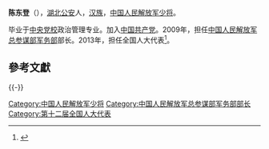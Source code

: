 '''陈东登'''（{{bd|1954年||}}），[[湖北|湖北]][[公安|公安]]人，[[汉族|汉族]]，[[中国人民解放军少将|中国人民解放军少将]]。

毕业于[[中央党校|中央党校]]政治管理专业。加入[[中国共产党|中国共产党]]。2009年，担任[[中国人民解放军总参谋部军务部|中国人民解放军总参谋部军务部]]部长。2013年，担任全国人大代表<ref>{{cite news|title=全国人大代表信息-陈东登|url= http://210.82.31.1:8084/delegate/viewDelegate.action?dbid=122879|accessdate=2013-04-05|newspaper=全国人大网|archive-url=https://web.archive.org/web/20141219161930/http://www.npc.gov.cn/delegate/viewDelegate.action?dbid=122879|archive-date=2014-12-19|dead-url=yes}}</ref>。

==參考文獻==
{{Reflist}}

{{-}}
{{start box}}
{{s-mil}}
{{s-before|[[钟志明|钟志明]]}}
{{s-title|[[中国人民解放军总参谋部军务部|中国人民解放军总参谋部军务部]]部长|2009年6月-2014年10月}} 
{{s-after|[[郭天琪|郭天琪]]}}
{{end box}}

{{中华人民共和国军事人物小作品}}

[[Category:中国人民解放军少将|Category:中国人民解放军少将]]
[[Category:中国人民解放军总参谋部军务部部长|Category:中国人民解放军总参谋部军务部部长]]
[[Category:第十二届全国人大代表|Category:第十二届全国人大代表]]